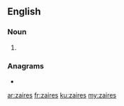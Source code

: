 {{also|zaïres}}
==English==

===Noun===
{{head|en|noun plural form}}

# {{plural of|zaire|lang=en}}

===Anagrams===
* {{l|en|Azeris}}

[[ar:zaires]]
[[fr:zaires]]
[[ku:zaires]]
[[my:zaires]]